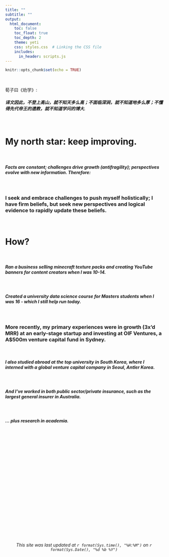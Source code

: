 ```yaml
---
title: ""
subtitle: ""
output:
  html_document:
    toc: false
    toc_float: true
    toc_depth: 2
    theme: yeti
    css: styles.css  # Linking the CSS file
    includes:
      in_header: scripts.js
---
```



```r
knitr::opts_chunk$set(echo = TRUE)
```

<br>

<h8>荀子曰《劝学》:</h8> 
<br>
<h5>
译文因此，不登上高山，就不知天多么高；不面临深涧，就不知道地多么厚；不懂得先代帝王的遗教，就不知道学问的博大.</h5>

<br>

<h1><strong>My north star: keep improving.</strong></h1>

<br>

<h5>Facts are constant; challenges drive growth (antifragility); perspectives evolve with new information. Therefore:</h5>

<br>

<h3>I seek and embrace challenges to push myself holistically; I have firm beliefs, but seek new perspectives and logical evidence to rapidly update these beliefs.</h3>

<br>
<h1><strong>How?</strong></h1>

<br>

<h5>Ran a business selling minecraft texture packs and creating YouTube banners for content creators when I was 10-14.</h5>

<br>

<h5>Created a university data science course for Masters students when I was 16 - which I still help run today.</h5>

<br>
<h3>More recently, my primary experiences were in growth (3x’d MRR) at an early-stage startup and investing at OIF Ventures, a A$500m venture capital fund in Sydney.</h3>

<br>
<h5>I also studied abroad at the top university in South Korea, where I interned with a global venture capital company in Seoul, Antler Korea.</h5>

<br>
<h5>And I've worked in both public sector/private insurance, such as the largest general insurer in Australia.</h5>

<br>
<h5>... plus research in academia.</h5>



<br>



<br>
<br>
<br>
<br>
<br>
<br>
<br>
<br>
<br>
<br>
<br>
<br>
<br>
<br>
<br>
<br>
<br>
<br>

<h6>
<center>*This site was last updated at `r format(Sys.time(), "%H:%M")` on `r format(Sys.Date(), "%d %b %Y")`*</center>
</h6>